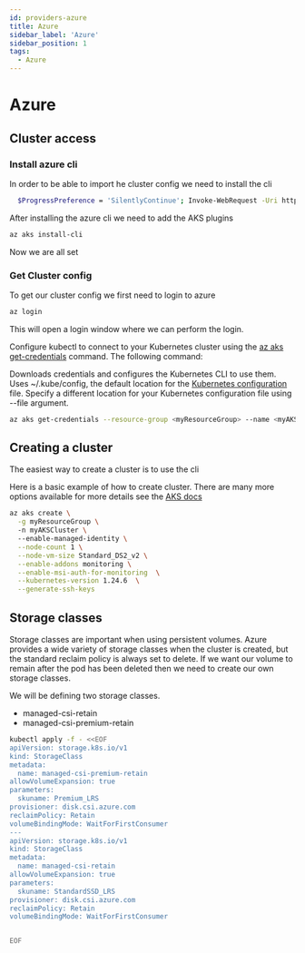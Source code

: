 ```yaml
---
id: providers-azure
title: Azure
sidebar_label: 'Azure'
sidebar_position: 1
tags:
  - Azure
---
```


# Azure


## Cluster access 

### Install azure cli 

In order to be able to import he cluster config we need to install the cli

<Tabs>
  <TabItem value="windows" label="Windows" default>

````bash title=powershell
  $ProgressPreference = 'SilentlyContinue'; Invoke-WebRequest -Uri https://aka.ms/installazurecliwindows -OutFile .\AzureCLI.msi; Start-Process msiexec.exe -Wait -ArgumentList '/I AzureCLI.msi /quiet'; rm .\AzureCLI.msi
````

  </TabItem> 
</Tabs>  


After installing the azure cli we need to add the AKS plugins 
```bash title='aks plugins'
az aks install-cli
```

Now we are all set 


### Get Cluster config 

To get our cluster config we first need to login to azure 

```bash title=login
az login
```

This will open a login window where we can perform the login.

Configure kubectl to connect to your Kubernetes cluster using the [az aks get-credentials](https://learn.microsoft.com/en-us/cli/azure/aks#az-aks-get-credentials) command. The following command:

Downloads credentials and configures the Kubernetes CLI to use them.
Uses ~/.kube/config, the default location for the [Kubernetes configuration](https://kubernetes.io/docs/concepts/configuration/organize-cluster-access-kubeconfig/) file. Specify a different location for your Kubernetes configuration file using --file argument.

```bash title="azure cli"
az aks get-credentials --resource-group <myResourceGroup> --name <myAKSCluster>
```



## Creating a cluster

The easiest way to create a cluster is to use the cli 

Here is a basic example of how to create cluster. There are many more options available for more details see the [AKS docs](https://learn.microsoft.com/en-us/cli/azure/aks?view=azure-cli-latest#az-aks-create)

```bash
az aks create \
  -g myResourceGroup \ 
  -n myAKSCluster \ 
  --enable-managed-identity \
  --node-count 1 \
  --node-vm-size Standard_DS2_v2 \
  --enable-addons monitoring \
  --enable-msi-auth-for-monitoring  \
  --kubernetes-version 1.24.6  \
  --generate-ssh-keys
```



## Storage classes

Storage classes are important when using persistent volumes. Azure provides a wide variety of storage classes when the cluster is created, but the standard reclaim policy is always set to delete. If we want our volume to remain after the pod has been deleted then we need to create our own storage classes.

We will be defining two storage classes.
- managed-csi-retain
- managed-csi-premium-retain

```bash title="storage classes"
kubectl apply -f - <<EOF
apiVersion: storage.k8s.io/v1
kind: StorageClass
metadata:
  name: managed-csi-premium-retain
allowVolumeExpansion: true
parameters:
  skuname: Premium_LRS
provisioner: disk.csi.azure.com
reclaimPolicy: Retain
volumeBindingMode: WaitForFirstConsumer
---
apiVersion: storage.k8s.io/v1
kind: StorageClass
metadata:
  name: managed-csi-retain
allowVolumeExpansion: true
parameters:
  skuname: StandardSSD_LRS
provisioner: disk.csi.azure.com
reclaimPolicy: Retain
volumeBindingMode: WaitForFirstConsumer


EOF

```